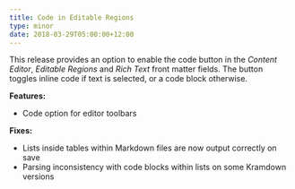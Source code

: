 ```yaml
---
title: Code in Editable Regions
type: minor
date: 2018-03-29T05:00:00+12:00
---
```


This release provides an option to enable the code button in the *Content Editor*, *Editable Regions* and *Rich Text* front matter fields. The button toggles inline code if text is selected, or a code block otherwise.

**Features:**

* Code option for editor toolbars

**Fixes:**

* Lists inside tables within Markdown files are now output correctly on save
* Parsing inconsistency with code blocks within lists on some Kramdown versions